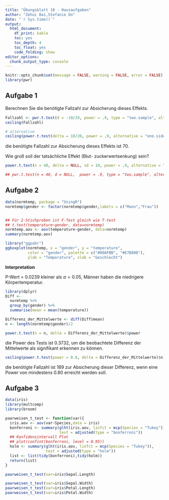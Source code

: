 ```yaml
---
title: "Übungsblatt 10 - Hausaufgaben"
author: "Zehui Bai,Stefanie Do"
date: "`r Sys.time()`"
output: 
  html_document: 
    df_print: kable
    toc: yes
    toc_depth: 4
    toc_float: yes
    code_folding: show
editor_options:
  chunk_output_type: console
---
```


```r
knitr::opts_chunk$set(message = FALSE, warning = FALSE, error = FALSE)
library(pwr)
```





## Aufgabe 1

Berechnen Sie die benötigte Fallzahl zur Absicherung dieses Eﬀekts.

```r
Fallzahl <- pwr.t.test(d = -10/20, power = .9, type = "two.sample", alternative = "less")$n
ceiling(Fallzahl)

# alternative
ceiling(power.t.test(delta = 10/20, power = .9, alternative = "one.sided")$n)
```

die benötigte Fallzahl zur Absicherung dieses Eﬀekts ist 70.





Wie groß soll der tatsächliche Effekt (Blut- zuckerwertsenkung) sein?

```r
power.t.test(n = 40, delta = NULL, sd = 10, power = .9, alternative = "one.sided")$delta

## pwr.t.test(n = 40, d = NULL,  power = .9, type = "two.sample", alternative = "less")
```







## Aufgabe 2

```r
data(normtemp, package = "UsingR")
normtemp$gender <- factor(normtemp$gender,labels = c("Mann","Frau"))


## Für 2-Stichproben ist F-Test gleich wie T-test
## t.test(temperature~gender, data=normtemp)
normtemp.aov <- aov(temperature~gender, data=normtemp)
summary(normtemp.aov)

library("ggpubr")
ggboxplot(normtemp, x = "gender", y = "temperature", 
          color = "gender", palette = c("#00AFBB", "#E7B800"),
          ylab = "Temperature", xlab = "Geschlecht")
```

**Interpretation**

P-Wert = 0.0239 kleiner als $\alpha=0.05$, Männer haben die niedrigere Körpertemperatur.





```r
library(dplyr)
Diff <- 
  normtemp %>% 
  group_by(gender) %>% 
  summarise(mean = mean(temperature))

Differenz_der_Mittelwerte <- diff(Diff$mean)
n <- length(normtemp$gender)/2

power.t.test(n = n, delta = Differenz_der_Mittelwerte)$power
```

die Power des Tests ist 0.3732, um die beobachtete Differenz der Mittelwerte als signifikant erkennen zu können.







```r
ceiling(power.t.test(power = 0.8, delta = Differenz_der_Mittelwerte)$n)
```

die benötigte Fallzahl ist 189 zur Absicherung dieser Differenz, wenn eine Power von mindestens 0.80 erreicht werden soll.








## Aufgabe 3

```r
data(iris)
library(multcomp)
library(broom) 

paarweisen_t_test <- function(var){
  iris.aov <- aov(var~Species,data = iris)
  bonferroni <- summary(glht(iris.aov, linfct = mcp(Species = "Tukey")),
                        test = adjusted(type = "bonferroni"))
  ## Konfidenzintervall Plot
  ## plot(confint(bonferroni, level = 0.95))
  holm <- summary(glht(iris.aov, linfct = mcp(Species = "Tukey")),
                  test = adjusted(type = "holm"))
  list <- list(tidy(bonferroni),tidy(holm))
  return(list)
}

paarweisen_t_test(var=iris$Sepal.Length)
```




```r
paarweisen_t_test(var=iris$Sepal.Width)
paarweisen_t_test(var=iris$Petal.Length)
paarweisen_t_test(var=iris$Petal.Width)
```





